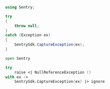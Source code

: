 ```csharp
using Sentry;

try
{
    throw null;
}
catch (Exception ex)
{
    SentrySdk.CaptureException(ex);
}
```
```fsharp
open Sentry

try
    raise <| NullReferenceException ()
with ex ->
    SentrySdk.CaptureException(ex) |> ignore
```
